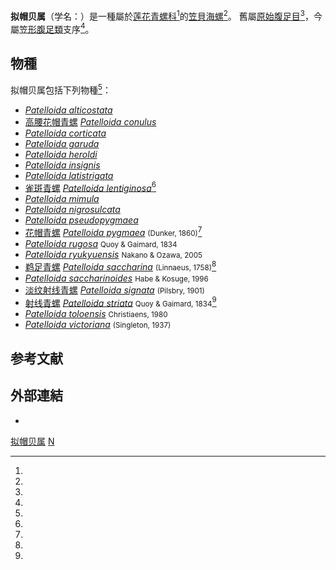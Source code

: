 {{Automatic taxobox
| taxon = Patelloida
| image = Naturalis Biodiversity Center - RMNH.MOL.136142 - Patelloida pygmaea (Dunker, 1860) - Lottiidae - Mollusc shell.jpeg
| image_caption = [[自然生物多樣性中心|自然生物多樣性中心]]在[[廈門|廈門]]搜集到的標本
| authority = Quoy & Gaimard, 1834<ref>WoRMS (2010). ''Patelloida'' Quoy & Gaimard, 1834. In: Bouchet, P.; Gofas, S.; Rosenberg, G. (2010) World Marine Mollusca database. Accessed through: World Register of Marine Species at http://www.marinespecies.org/aphia.php?p=taxdetails&id=205118 {{Wayback|url=http://www.marinespecies.org/aphia.php?p=taxdetails&id=205118 |date=20180217082550 }} on 2010-08-03</ref>
}}

'''拟帽贝属'''（学名：{{lang|la|'''''Patelloida'''''}}）是一種屬於[[莲花青螺科|莲花青螺科]]<ref name="Nakano 2007" />的[[笠貝|笠貝]][[海螺|海螺]]<ref name="WoRMS_205118" />。
舊屬[[原始腹足目|原始腹足目]]<ref name="shell_63" />，今屬[[笠形腹足類|笠形腹足類]]支序<ref name="WoRMS_205118" />。

==物種==
拟帽贝属包括下列物種<ref name="WoRMS_205118" />：
* ''[[Patelloida_alticostata|Patelloida alticostata]]''
* [[高腰花帽青螺|高腰花帽青螺]] ''[[Patelloida_conulus|Patelloida conulus]]''
* ''[[Patelloida_corticata|Patelloida corticata]]''
* ''[[Patelloida_garuda|Patelloida garuda]]''
* ''[[Patelloida_heroldi|Patelloida heroldi]]''
* ''[[Patelloida_insignis|Patelloida insignis]]''
* ''[[Patelloida_latistrigata|Patelloida latistrigata]]''
* [[雀斑青螺|雀斑青螺]] ''[[Patelloida_lentiginosa|Patelloida lentiginosa]]''<ref name="hlc" />
* ''[[Patelloida_mimula|Patelloida mimula]]''
* ''[[Patelloida_nigrosulcata|Patelloida nigrosulcata]]''
* ''[[Patelloida_pseudopygmaea|Patelloida pseudopygmaea]]''
* [[花帽青螺|花帽青螺]] ''[[Patelloida_pygmaea|Patelloida pygmaea]]'' <small>(Dunker, 1860)</small><ref name="hlc" />
* ''[[Patelloida_rugosa|Patelloida rugosa]]'' <small>Quoy & Gaimard, 1834</small>
* ''[[Patelloida_ryukyuensis|Patelloida ryukyuensis]]'' <small>Nakano & Ozawa, 2005</small>
* [[鹈足青螺|鹈足青螺]] ''[[Patelloida_saccharina|Patelloida saccharina]]'' <small>(Linnaeus, 1758)</small><ref name="hlc" />
* ''[[Patelloida_saccharinoides|Patelloida saccharinoides]]'' <small>Habe & Kosuge, 1996</small>
* [[淡纹射线青螺|淡纹射线青螺]] ''[[Patelloida_signata|Patelloida signata]]'' <small>(Pilsbry, 1901)</small>
* [[射线青螺|射线青螺]] ''[[Patelloida_striata|Patelloida striata]]'' <small>Quoy & Gaimard, 1834</small><ref name="hlc" />
* ''[[Patelloida_toloensis|Patelloida toloensis]]'' <small>Christiaens, 1980</small>
* ''[[Patelloida_victoriana|Patelloida victoriana]]'' <small>(Singleton, 1937)</small>

==参考文献==
{{reflist |refs=
<ref name="Nakano 2007">{{cite journal
 |last1=Nakano |first1=T. 
 |last2=Ozawa  |first2=T. 
 |year=2007
 |title=''Worldwide phylogeography of limpets of the order Patellogastropoda: molecular, morphological and paleontological evidence.''
 |journal=Journal of Molluscan Studies
 |volume=73 |issue=1 |pages=79–99
}}</ref>
<ref name="shell_63">{{cite web
 |url=http://shell.sinica.edu.tw/chinese/shellbase_detail.php?science_no=63
 |title=国际贝库：花帽青螺
 |publisher=台湾贝类资料库
 |accessdate=2009-08-11
 |language=zh-hant
 |archive-date=2017-01-06
 |archive-url=https://web.archive.org/web/20170106010801/http://shell.sinica.edu.tw/chinese/shellbase_detail.php?science_no=63
 |dead-url=no
 }}</ref>
<ref name="WoRMS_205118">{{cite WoRMS
 |authorlink=WoRMS
 |last1=Marshall |first1=Bruce
 |last2=Bouchet  |first2=Philippe
 |last3=Rosenberg|first3=Gary
 |last4=Martinez |first4=Olga
 |last5=Vanden Berghe |first5=Edward
 |id=205118
 |title=''Patelloida'' Quoy & Gaimard, 1834
 |date=2016-02-20 |accessdate=2017-01-06 }}</ref>
}}

==外部連結==
*

{{taxonbar}}
[[Category:拟帽贝属|]]
[[Category:莲花青螺科|N]]